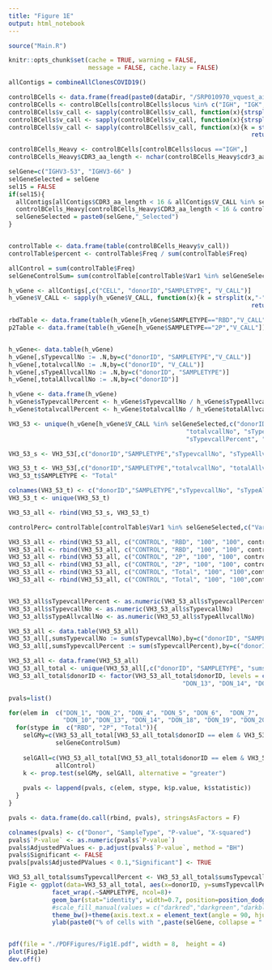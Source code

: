 ```yaml
---
title: "Figure 1E"
output: html_notebook
---
```


```r
source("Main.R")

knitr::opts_chunk$set(cache = TRUE, warning = FALSE, 
                      message = FALSE, cache.lazy = FALSE)
```

```r
allContigs = combineAllClonesCOVID19()
```


```r
controlBCells <- data.frame(fread(paste0(dataDir, "/SRP010970_vquest_airr.tsv"), sep = "\t",header = T, fill =T), stringsAsFactors = F)
controlBCells <- controlBCells[controlBCells$locus %in% c("IGH", "IGK", "IGL"),]
controlBCells$v_call <- sapply(controlBCells$v_call, function(x){strsplit(x, "Homsap ")[[1]][2]})
controlBCells$v_call <- sapply(controlBCells$v_call, function(x){strsplit(x, "\\*")[[1]][1]})
controlBCells$v_call <- sapply(controlBCells$v_call, function(x){k = strsplit(x,"-")
                                                                   return(paste0(k[[1]][1], "-",k[[1]][2] ))})

controlBCells_Heavy <- controlBCells[controlBCells$locus =="IGH",]
controlBCells_Heavy$CDR3_aa_length <- nchar(controlBCells_Heavy$cdr3_aa)

```

```r
selGene=c("IGHV3-53", "IGHV3-66" )
selGeneSelected = selGene
sel15 = FALSE
if(sel15){
  allContigs[allContigs$CDR3_aa_length < 16 & allContigs$V_CALL %in% selGene,"V_CALL"] = paste0(selGene,"_Selected")
  controlBCells_Heavy[controlBCells_Heavy$CDR3_aa_length < 16 & controlBCells_Heavy$v_call %in% selGene,"v_call"] = paste0(selGene,"_Selected")
  selGeneSelected = paste0(selGene,"_Selected")
}


controlTable <- data.frame(table(controlBCells_Heavy$v_call))
controlTable$percent <- controlTable$Freq / sum(controlTable$Freq)

allControl = sum(controlTable$Freq)
selGeneControlSum= sum(controlTable[controlTable$Var1 %in% selGeneSelected, "Freq"])

```

```r
h_vGene <- allContigs[,c("CELL", "donorID","SAMPLETYPE", "V_CALL")]
h_vGene$V_CALL <- sapply(h_vGene$V_CALL, function(x){k = strsplit(x,"-")
                                                                   return(paste0(k[[1]][1], "-",k[[1]][2] ))})

rbdTable <- data.frame(table(h_vGene[h_vGene$SAMPLETYPE=="RBD","V_CALL"]))
p2Table <- data.frame(table(h_vGene[h_vGene$SAMPLETYPE=="2P","V_CALL"]))


h_vGene<- data.table(h_vGene)
h_vGene[,sTypevcallNo := .N,by=c("donorID", "SAMPLETYPE","V_CALL")]
h_vGene[,totalvcallNo := .N,by=c("donorID", "V_CALL")]
h_vGene[,sTypeAllvcallNo := .N,by=c("donorID", "SAMPLETYPE")]
h_vGene[,totalAllvcallNo := .N,by=c("donorID")]

h_vGene <- data.frame(h_vGene)
h_vGene$sTypevcallPercent <- h_vGene$sTypevcallNo / h_vGene$sTypeAllvcallNo
h_vGene$totalvcallPercent <- h_vGene$totalvcallNo / h_vGene$totalAllvcallNo
```


```r
VH3_53 <- unique(h_vGene[h_vGene$V_CALL %in% selGeneSelected,c("donorID", "SAMPLETYPE", "sTypevcallNo",
                                                 "totalvcallNo", "sTypeAllvcallNo", "totalAllvcallNo",
                                                 "sTypevcallPercent", "totalvcallPercent", "V_CALL")])

VH3_53_s <- VH3_53[,c("donorID","SAMPLETYPE","sTypevcallNo", "sTypeAllvcallNo", "sTypevcallPercent", "V_CALL")]

VH3_53_t <- VH3_53[,c("donorID","SAMPLETYPE","totalvcallNo", "totalAllvcallNo", "totalvcallPercent","V_CALL")]
VH3_53_t$SAMPLETYPE <- "Total"

colnames(VH3_53_t) <- c("donorID","SAMPLETYPE","sTypevcallNo", "sTypeAllvcallNo", "sTypevcallPercent","V_CALL")
VH3_53_t <- unique(VH3_53_t)

VH3_53_all <- rbind(VH3_53_s, VH3_53_t)

controlPerc= controlTable[controlTable$Var1 %in% selGeneSelected,c("Var1","percent")]

VH3_53_all <- rbind(VH3_53_all, c("CONTROL", "RBD", "100", "100", controlPerc[1,"percent"], as.character(controlPerc[1,"Var1"])))
VH3_53_all <- rbind(VH3_53_all, c("CONTROL", "RBD", "100", "100", controlPerc[2,"percent"], as.character(controlPerc[2,"Var1"])))
VH3_53_all <- rbind(VH3_53_all, c("CONTROL", "2P", "100", "100", controlPerc[1,"percent"], as.character(controlPerc[1,"Var1"])))
VH3_53_all <- rbind(VH3_53_all, c("CONTROL", "2P", "100", "100", controlPerc[2,"percent"], as.character(controlPerc[2,"Var1"])))
VH3_53_all <- rbind(VH3_53_all, c("CONTROL", "Total", "100", "100",controlPerc[1,"percent"], as.character(controlPerc[1,"Var1"])))
VH3_53_all <- rbind(VH3_53_all, c("CONTROL", "Total", "100", "100",controlPerc[2,"percent"], as.character(controlPerc[2,"Var1"])))


VH3_53_all$sTypevcallPercent <- as.numeric(VH3_53_all$sTypevcallPercent)
VH3_53_all$sTypevcallNo <- as.numeric(VH3_53_all$sTypevcallNo)
VH3_53_all$sTypeAllvcallNo <- as.numeric(VH3_53_all$sTypeAllvcallNo)

VH3_53_all <- data.table(VH3_53_all)
VH3_53_all[,sumsTypevcallNo := sum(sTypevcallNo),by=c("donorID", "SAMPLETYPE")]
VH3_53_all[,sumsTypevcallPercent := sum(sTypevcallPercent),by=c("donorID", "SAMPLETYPE")]

VH3_53_all <- data.frame(VH3_53_all)
VH3_53_all_total <- unique(VH3_53_all[,c("donorID", "SAMPLETYPE", "sumsTypevcallNo", "sumsTypevcallPercent", "sTypeAllvcallNo")])
VH3_53_all_total$donorID <- factor(VH3_53_all_total$donorID, levels = c("DON_1", "DON_2", "DON_4", "DON_5", "DON_6",  "DON_7",  "DON_9",  "DON_10",
                                                "DON_13", "DON_14", "DON_18", "DON_19", "DON_20", "DON_21", "CONTROL"))

```

```r
pvals=list()

for(elem in  c("DON_1", "DON_2", "DON_4", "DON_5", "DON_6",  "DON_7",  "DON_9",  
               "DON_10","DON_13", "DON_14", "DON_18", "DON_19", "DON_20", "DON_21")){
  for(stype in  c("RBD", "2P", "Total")){
    selGMy=c(VH3_53_all_total[VH3_53_all_total$donorID == elem & VH3_53_all_total$SAMPLETYPE == stype, "sumsTypevcallNo"],
             selGeneControlSum)
    
    selGAll=c(VH3_53_all_total[VH3_53_all_total$donorID == elem & VH3_53_all_total$SAMPLETYPE == stype, "sTypeAllvcallNo"],
             allControl)
    k <- prop.test(selGMy, selGAll, alternative = "greater")
    
    pvals <- lappend(pvals, c(elem, stype, k$p.value, k$statistic))
  }
}

pvals <- data.frame(do.call(rbind, pvals), stringsAsFactors = F)

colnames(pvals) <- c("Donor", "SampleType", "P-value", "X-squared")
pvals$`P-value` <- as.numeric(pvals$`P-value`)
pvals$AdjustedPValues <- p.adjust(pvals$`P-value`, method = "BH")
pvals$Significant <- FALSE
pvals[pvals$AdjustedPValues < 0.1,"Significant"] <- TRUE
```

```r
VH3_53_all_total$sumsTypevcallPercent <- VH3_53_all_total$sumsTypevcallPercent*100
Fig1e <- ggplot(data=VH3_53_all_total, aes(x=donorID, y=sumsTypevcallPercent, fill=donorID)) +
            facet_wrap(.~SAMPLETYPE, ncol=8)+
            geom_bar(stat="identity", width=0.7, position=position_dodge()) +
            #scale_fill_manual(values = c("darkred","darkgreen","darkblue"))+
            theme_bw()+theme(axis.text.x = element_text(angle = 90, hjust = 1), legend.position = "top")+
            ylab(paste0("% of cells with ",paste(selGene, collapse = " or "),""))+xlab("")+ylim(0,20)


pdf(file = "./PDFFigures/Fig1E.pdf", width = 8,  height = 4) 
plot(Fig1e)
dev.off()


```


